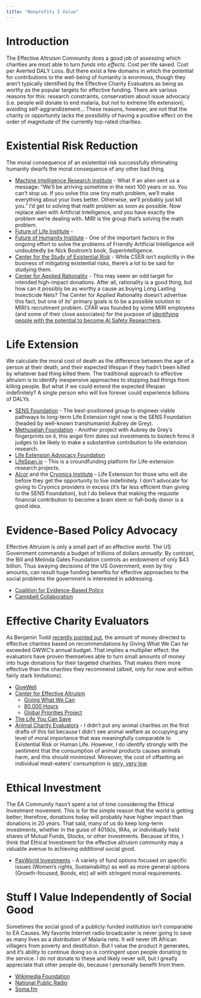 ```yaml
---
title: "Nonprofits I Value"
---
```


# Introduction

The Effective Altruism Community does a good job of assessing which charities are most able to turn _funds_ into _effects_. Cost per life saved. Cost per Averted DALY Loss. But there exist a few domains in which the potential for contributions to the well-being of humanity is enormous, though they aren't typically identified by the Effective Charity Evaluators as being as worthy as the popular targets for effective funding. There are various reasons for this: research constraints, conservatism about issue advocacy (i.e. people will donate to end malaria, but not to extreme life extension), avoiding self-aggrandizement... These reasons, however, are *not* that the charity or opportunity lacks the possibility of having a positive effect on the order of magnitude of the currently top-rated charities.

# Existential Risk Reduction

The moral consequence of an existential risk successfully eliminating humanity dwarfs the moral consequence of any other bad thing.

* [Machine Intelligence Research Institute](https://intelligence.org/) - What if an alien sent us a message: "We'll be arriving sometime in the next 100 years or so. You can't stop us. If you solve this one tiny math problem, we'll make everything about your lives better. Otherwise, we'll probably just kill you." I'd get to solving that math problem as soon as possible. Now replace alien with Artificial Intelligence, and you have exactly the problem we're dealing with. MIRI is the group that's solving the math problem.
* [Future of Life Institute](http://futureoflife.org/get-involved/) -
* [Future of Humanity Institute](http://www.fhi.ox.ac.uk/support-fhi/) - One of the important factors in the ongoing effort to solve the problems of Friendly Artificial Intelligence will undoubtedly be Nick Bostrom's book, Superintelligence.
* [Center for the Study of Existential Risk](http://cser.org/) - While CSER isn't explicitly in the business of mitigating existential risks, there's a lot to be said for studying them.
* [Center for Applied Rationality](http://rationality.org/) - This may seem an odd target for intended high-impact donations. After all, rationality is a good thing, but how can it possibly be as worthy a cause as buying Long Lasting Insecticide Nets? The Center for Applied Rationality doesn't advertise this fact, but one of its' primary goals is to be a possible solution to MIRI's recruitment problem. CFAR was founded by some MIRI employees (and some of their close associates) for the purpose of [identifying people with the potential to become AI Safety Researchers](http://rationality.org/miri-summer-fellows-2016/).

# Life Extension

We calculate the moral cost of death as the difference between the age of a person at their death, and their expected lifespan if they hadn't been killed by whatever bad thing killed them. The traditional approach to effective altruism is to identify inexpensive approaches to stopping bad things from killing people. But what if we could extend the expected lifespan indefinitely? A single person who will live forever could experience billions of DALYs.

* [SENS Foundation](http://www.sens.org/) - The best-positioned group to engineer viable pathways to long-term Life Extension right now is the SENS Foundation (headed by well-known transhumanist Aubrey de Grey).
* [Methuselah Foundation](https://www.mfoundation.org/) - Another project with Aubrey de Grey's fingerprints on it, this angel firm doles out investments to biotech firms it judges to be likely to make a substantive contribution to life extension research.
* [Life Extension Advocacy Foundation](http://www.lifeextensionadvocacyfoundation.org/donate/)
* [LifeSpan.io](http://www.lifespan.io/) - This is a croundfunding platform for Life-extension research projects.
* [Alcor](http://alcor.org/) and the [Cryonics Institute](http://www.cryonics.org/) - Life Extension for those who will die before they get the opportunity to live indefinitely. I don't advocate for giving to Cryonics providers in excess (it's far less efficient than giving to the SENS Foundation), but I do believe that making the requisite financial contribution to become a brain stem or full-body donor is a good idea.

# Evidence-Based Policy Advocacy

Effective Altruism is only a small part of an effective _world_. The US Government commands a budget of trillions of dollars _annually_. By contrast, the Bill and Melinda Gates Foundation controls an endowment of only $43 billion. Thus swaying decisions of the US Government, even by tiny amounts, can result huge funding benefits for effective approaches to the social problems the government is interested in addressing.

* [Coalition for Evidence-Based Policy](http://coalition4evidence.org/)
* [Campbell Collaboration](http://www.campbellcollaboration.org/)

# Effective Charity Evaluators

As Benjamin Todd [recently pointed out](https://80000hours.org/2015/06/donating-to-giving-what-we-can-is-higher-impact-than-donating-to-givewell-recommended-charities/), the amount of money directed to effective charities based on recommendations by Giving What We Can far exceeded GWWC's annual budget. That implies a multiplier effect: the evaluators have proven themselves able to turn small amounts of money into huge donations for their targeted charities. That makes them more effective than the charities they recommend (albeit, only for now and within fairly stark limitations).

* [GiveWell](http://www.givewell.org/)
* [Center for Effective Altruism](https://centreforeffectivealtruism.org/)
  * [Giving What We Can](http://www.givingwhatwecan.org/)
  * [80,000 Hours](http://www.80000hours.org/)
  * [Global Priorities Project](http://globalprioritiesproject.org/)
* [The Life You Can Save](http://www.thelifeyoucansave.org/)
* [Animal Charity Evaluators](http://www.animalcharityevaluators.org/) - I didn't put any animal charities on the first drafts of this list because I didn't see animal welfare as occupying any level of moral importance that was meaningfully comparable to Existential Risk or Human Life. However, I do identify strongly with the sentiment that the consumption of animal products causes animals harm, and this should minimized. Moreover, the cost of offsetting an individual meat-eaters' consumption is [very, very low](http://slatestarcodex.com/2015/09/23/vegetarianism-for-meat-eaters/).

# Ethical Investment

The EA Community hasn't spent a lot of time considering the Ethical Investment movement. This is for the simple reason that the world is getting better; therefore, donations today will probably have higher impact than donations in 20 years. That said, many of us do keep long-term investments, whether in the guise of 401(k)s, IRAs, or individually held shares of Mutual Funds, Stocks, or other investments. Because of this, I think that Ethical Investment for the effective altruism community may a valuable avenue to achieving _additional_ social good.

* [PaxWorld Investments](http://www.paxworld.com/) - A variety of fund options focused on specific issues (Women's rights, Sustainability) as well as more general options (Growth-focused, Bonds, etc) all with stringent moral requirements.

# Stuff I Value Independently of Social Good

Sometimes the social good of a publicly-funded institution isn't comparable to EA Causes. My favorite Internet radio broadcaster is never going to save as many lives as a distribution of Malaria nets. It will never lift African villagers from poverty and destitution. But I value the product it generates, and it's ability to continue doing so is contingent upon people donating to the service. I do not donate to these and likely never will, but I greatly appreciate that other people do, because I personally benefit from them.

* [Wikimedia Foundation](https://donate.wikimedia.org/w/index.php?title=Special:FundraiserLandingPage)
* [National Public Radio](http://www.npr.org/about-npr/187533209/major-gifts)
* [Soma.fm](http://somafm.com/support/?fp30px)
